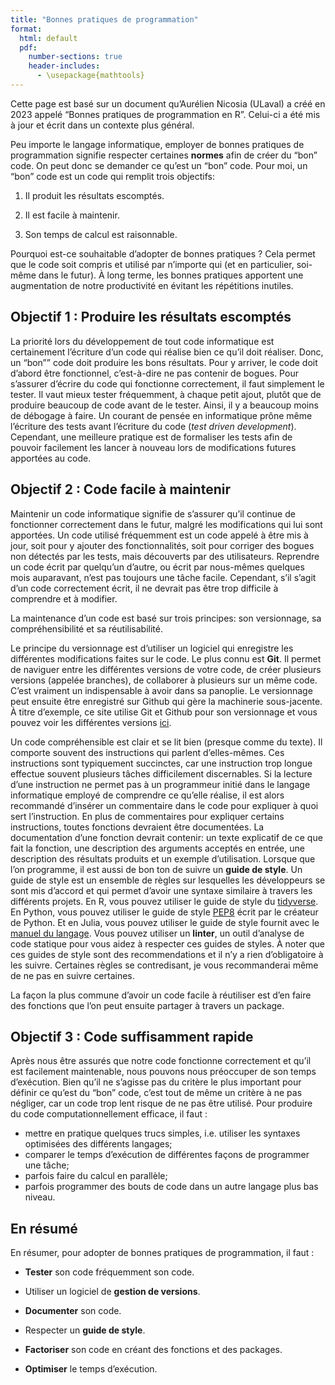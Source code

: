 ```yaml
--- 
title: "Bonnes pratiques de programmation"
format: 
  html: default
  pdf:
    number-sections: true
    header-includes:
      - \usepackage{mathtools} 
--- 
```


Cette page est basé sur un document qu'Aurélien Nicosia (ULaval) a créé en 2023 appelé "Bonnes pratiques de programmation en R". Celui-ci a été mis à jour et écrit dans un contexte plus général. 

Peu importe le langage informatique, employer de bonnes pratiques de programmation signifie respecter certaines **normes** afin de créer du "bon" code. On peut donc se demander ce qu'est un "bon" code. Pour moi, un "bon" code est un code qui remplit trois objectifs:

1. Il produit les résultats escomptés.

2. Il est facile à maintenir.

3. Son temps de calcul est raisonnable.

Pourquoi est-ce souhaitable d'adopter de bonnes pratiques ? Cela permet que le code soit compris et utilisé par n'importe qui (et en particulier, soi-même dans le futur). À long terme, les bonnes pratiques apportent une augmentation de notre productivité en évitant les répétitions inutiles.

## Objectif 1 : Produire les résultats escomptés

La priorité lors du développement de tout code informatique est certainement l’écriture d’un code qui réalise bien ce qu’il doit réaliser. Donc, un "bon"" code doit produire les bons résultats. Pour y arriver, le code doit d’abord être fonctionnel, c’est-à-dire ne pas contenir de bogues. Pour s’assurer d’écrire du code qui fonctionne correctement, il faut simplement le tester. Il vaut mieux tester fréquemment, à chaque petit ajout, plutôt que de produire beaucoup de code avant de le tester. Ainsi, il y a beaucoup moins de débogage à faire. Un courant de pensée en informatique prône même l’écriture des tests avant l’écriture du code (*test driven development*). Cependant, une meilleure pratique est de formaliser les tests afin de pouvoir facilement les lancer à nouveau lors de modifications futures apportées au code.

## Objectif 2 : Code facile à maintenir 

Maintenir un code informatique signifie de s’assurer qu’il continue de fonctionner correctement dans le futur, malgré les modifications qui lui sont apportées. Un code utilisé fréquemment est un code appelé à être mis à jour, soit pour y ajouter des fonctionnalités, soit pour corriger des bogues non détectés par les tests, mais découverts par des utilisateurs. Reprendre un code écrit par quelqu’un d’autre, ou écrit par nous-mêmes quelques mois auparavant, n’est pas toujours une tâche facile. Cependant, s’il s’agit d’un code correctement écrit, il ne devrait pas être trop difficile à comprendre et à modifier.

La maintenance d'un code est basé sur trois principes: son versionnage, sa compréhensibilité et sa réutilisabilité.

Le principe du versionnage est d'utiliser un logiciel qui enregistre les différentes modifications faites sur le code. Le plus connu est **Git**. Il permet de naviguer entre les différentes versions de votre code, de créer plusieurs versions (appelée branches), de collaborer à plusieurs sur un même code. C'est vraiment un indispensable à avoir dans sa panoplie. Le versionnage peut ensuite être enregistré sur Github qui gère la machinerie sous-jacente. À titre d'exemple, ce site utilise Git et Github pour son versionnage et vous pouvez voir les différentes versions [ici](https://github.com/StevenGolovkine/UL-STT2200/commits/main/).

Un code compréhensible est clair et se lit bien (presque comme du texte). Il comporte souvent des instructions qui parlent d’elles-mêmes. Ces instructions sont typiquement succinctes, car une instruction trop longue effectue souvent plusieurs tâches difficilement discernables. Si la lecture d’une instruction ne permet pas à un programmeur initié dans le langage informatique employé de comprendre ce qu’elle réalise, il est alors recommandé d’insérer un commentaire dans le code pour expliquer à quoi sert l’instruction. En plus de commentaires pour expliquer certains instructions, toutes fonctions devraient être documentées. La documentation d'une fonction devrait contenir: un texte explicatif de ce que fait la fonction, une description des arguments acceptés en entrée, une description des résultats produits et un exemple d'utilisation. Lorsque que l'on programme, il est aussi de bon ton de suivre un **guide de style**. Un guide de style est un ensemble de règles sur lesquelles les développeurs se sont mis d'accord et qui permet d'avoir une syntaxe similaire à travers les différents projets. En R, vous pouvez utiliser le guide de style du [tidyverse](https://style.tidyverse.org). En Python, vous pouvez utiliser le guide de style [PEP8](https://peps.python.org/pep-0008/) écrit par le créateur de Python. Et en Julia, vous pouvez utiliser le guide de style fournit avec le [manuel du langage](https://docs.julialang.org/en/v1/manual/style-guide/). Vous pouvez utiliser un **linter**, un outil d'analyse de code statique pour vous aidez à respecter ces guides de styles. À noter que ces guides de style sont des recommendations et il n'y a rien d'obligatoire à les suivre. Certaines règles se contredisant, je vous recommanderai même de ne pas en suivre certaines.

La façon la plus commune d'avoir un code facile à réutiliser est d'en faire des fonctions que l'on peut ensuite partager à travers un package.

## Objectif 3 : Code suffisamment rapide

Après nous être assurés que notre code fonctionne correctement et qu’il est facilement maintenable, nous pouvons nous préoccuper de son temps d’exécution. Bien qu'il ne s’agisse pas du critère le plus important pour définir ce qu’est du "bon" code, c’est tout de même un critère à ne pas négliger, car un code trop lent risque de ne pas être utilisé. Pour produire du code computationnellement efficace, il faut :

- mettre en pratique quelques trucs simples, i.e. utiliser les syntaxes optimisées des différents langages;
- comparer le temps d’exécution de différentes façons de programmer une tâche;
- parfois faire du calcul en parallèle;
- parfois programmer des bouts de code dans un autre langage plus bas niveau. 


## En résumé

En résumer, pour adopter de bonnes pratiques de programmation, il faut :

- **Tester** son code fréquemment son code.

- Utiliser un logiciel de **gestion de versions**.

- **Documenter** son code.

- Respecter un **guide de style**.

- **Factoriser** son code en créant des fonctions et des packages.

- **Optimiser** le temps d'exécution.
